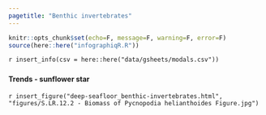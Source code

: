 ```yaml
---
pagetitle: "Benthic invertebrates"
---
```


```r
knitr::opts_chunk$set(echo=F, message=F, warning=F, error=F)
source(here::here("infographiqR.R"))
```

`r insert_info(csv = here::here("data/gsheets/modals.csv"))`


### {.tabset}

#### Trends - sunflower star

`r insert_figure("deep-seafloor_benthic-invertebrates.html", "figures/S.LR.12.2 - Biomass of Pycnopodia helianthoides Figure.jpg")`

